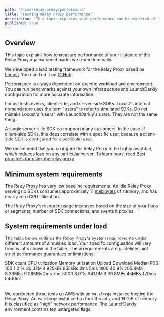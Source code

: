 ```yaml
---
path: '/home/relay-proxy/performance'
title: 'Testing Relay Proxy performance'
description: 'This topic explains what performance can be expected of the Relay Proxy.'
published: true
---
```


## Overview

This topic explains how to measure performance of your instance of the Relay Proxy against benchmarks we tested internally.

We developed a load testing framework for the Relay Proxy based on [Locust](https://locust.io/). You can find it on [GitHub](https://github.com/launchdarkly-labs/ld-relay-locustfile).

Performance is always dependent on specific workload and environment. You can run benchmarks against your own infrastructure and LaunchDarkly configuration for more accurate information.

Locust tests events, client-side, and server-side SDKs. Locust's internal nomenclature uses the term "users" to refer to simulated SDKs. Do not mistake Locust's "users" with LaunchDarkly's users. They are not the same thing.

A single server-side SDK can support many customers. In the case of client-side SDKs, this does correlate with a specific user, because a client-side SDK is configured for a particular user.

We recommend that you configure the Relay Proxy to be highly available, which reduces load on any particular server. To learn more, read [Best practices for using the relay proxy](/home/relay-proxy/#best-practices-for-using-the-relay-proxy).

## Minimum system requirements

The Relay Proxy has very low baseline requirements. An idle Relay Proxy serving no SDKs consumes approximitely 11 [mebibytes](https://en.wikipedia.org/wiki/Mebibyte) of memory, and has nearly zero CPU utilization.

The Relay Proxy's resource usage increases based on the size of your flags or segments, number of SDK connections, and events it proxies.

## System requirements under load

The table below outlines the Relay Proxy's system requirements under different amounts of simulated load. Your specific configuration will vary from what's shown in the table. These requirements are guidelines, not strict performance guarantees or limitations:

<Table>
  <TableHeader>
    <TableHeadCell>SDK count</TableHeadCell>
    <TableHeadCell>CPU utilization</TableHeadCell>
    <TableHeadCell>Memory utilization</TableHeadCell>
    <TableHeadCell>Upload</TableHeadCell>
    <TableHeadCell>Download</TableHeadCell>
    <TableHeadCell>Median</TableHeadCell>
    <TableHeadCell>P90</TableHeadCell>
  </TableHeader>
  <TableBody>
    <TableRow>
      <TableCell>100</TableCell>
      <TableCell>1.01%</TableCell>
      <TableCell>30.32MiB</TableCell>
      <TableCell>925kBs</TableCell>
      <TableCell>955kBs</TableCell>
      <TableCell>2ms</TableCell>
      <TableCell>5ms</TableCell>
    </TableRow>
    <TableRow>
      <TableCell>1000</TableCell>
      <TableCell>40.9%</TableCell>
      <TableCell>205.4MiB</TableCell>
      <TableCell>8.33MBs</TableCell>
      <TableCell>9.08MBs</TableCell>
      <TableCell>2ms</TableCell>
      <TableCell>7ms</TableCell>
    </TableRow>
    <TableRow>
      <TableCell>5000</TableCell>
      <TableCell>8.01%</TableCell>
      <TableCell>941.9MiB</TableCell>
      <TableCell>39.8MBs</TableCell>
      <TableCell>45MBs</TableCell>
      <TableCell>470ms</TableCell>
      <TableCell>5400ms</TableCell>
    </TableRow>
  </TableBody>
 </Table>

We conducted these tests on AWS with an `m4.xlarge` instance hosting the Relay Proxy. An `m4.xlarge` instance has four threads, and 16 GiB of memory. It is classified as "high" network performance. The LaunchDarkly environment contains ten untargeted flags.
